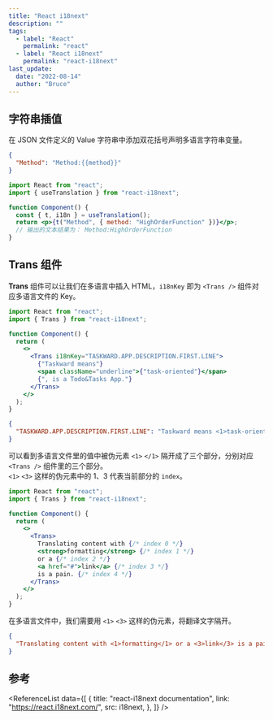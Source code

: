 ```yaml
---
title: "React i18next"
description: ""
tags:
  - label: "React"
    permalink: "react"
  - label: "React i18next"
    permalink: "react-i18next"
last_update:
  date: "2022-08-14"
  author: "Bruce"
---
```



## 字符串插值

在 JSON 文件定义的 Value 字符串中<TH>添加双花括号</TH>声明多语言字符串变量。

```json title="JSON"
{
  "Method": "Method:{{method}}"
}
```

```jsx {6} title="JavaScript" showLineNumbers
import React from "react";
import { useTranslation } from "react-i18next";

function Component() {
  const { t, i18n } = useTranslation();
  return <p>{t("Method", { method: "HighOrderFunction" })}</p>;
  // 输出的文本结果为： Method:HighOrderFunction
}
```

## Trans 组件

**Trans** 组件可以让我们在多语言中插入 HTML，`i18nKey` 即为 `<Trans />` 组件对应多语言文件的 Key。

```jsx {7,11} title="JavaScript" showLineNumbers
import React from "react";
import { Trans } from "react-i18next";

function Component() {
  return (
    <>
      <Trans i18nKey="TASKWARD.APP.DESCRIPTION.FIRST.LINE">
        {"Taskward means"}
        <span className="underline">{"task-oriented"}</span>
        {", is a Todo&Tasks App."}
      </Trans>
    </>
  );
}
```

```json title="en.json"
{
  "TASKWARD.APP.DESCRIPTION.FIRST.LINE": "Taskward means <1>task-oriented</1>, is a Todo&Tasks App."
}
```

可以看到多语言文件里的值中被伪元素 `<1>` `</1>` 隔开成了三个部分，分别对应 `<Trans />` 组件里的三个部分。  
`<1>` `<3>` 这样的伪元素中的 1、3 代表当前部分的 `index`。

```jsx title="Trans.js" showLineNumbers
import React from "react";
import { Trans } from "react-i18next";

function Component() {
  return (
    <>
      <Trans>
        Translating content with {/* index 0 */}
        <strong>formatting</strong> {/* index 1 */}
        or a {/* index 2 */}
        <a href="#">link</a> {/* index 3 */}
        is a pain. {/* index 4 */}
      </Trans>
    </>
  );
}
```

在多语言文件中，我们需要用 `<1>` `<3>` 这样的伪元素，将翻译文字隔开。

```json title="JSON"
{
  "Translating content with <1>formatting</1> or a <3>link</3> is a pain.": "Translating content with <1>formatting</1> or a <3>link</3> is a pain."
}
```

## 参考

<ReferenceList
  data={[
    {
      title: "react-i18next documentation",
      link: "https://react.i18next.com/",
      src: i18next,
    },
  ]}
/>
